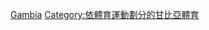 {{Commonscat|Association football in Gambia}}

[[Category:非洲各國足球|Gambia]]
[[Category:依體育運動劃分的甘比亞體育|Category:依體育運動劃分的甘比亞體育]]